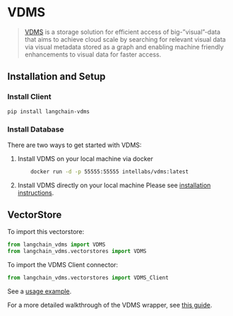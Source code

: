 # VDMS

> [VDMS](https://github.com/IntelLabs/vdms/blob/master/README.md) is a storage solution for efficient access
> of big-”visual”-data that aims to achieve cloud scale by searching for relevant visual data via visual metadata
> stored as a graph and enabling machine friendly enhancements to visual data for faster access.

## Installation and Setup

### Install Client

```bash
pip install langchain-vdms
```

### Install Database

There are two ways to get started with VDMS:


1. Install VDMS on your local machine via docker
    ```bash
        docker run -d -p 55555:55555 intellabs/vdms:latest
    ```

2. Install VDMS directly on your local machine
    Please see [installation instructions](https://github.com/IntelLabs/vdms/blob/master/INSTALL.md).

## VectorStore

To import this vectorstore:

```python
from langchain_vdms import VDMS
from langchain_vdms.vectorstores import VDMS
```

To import the VDMS Client connector:

```python
from langchain_vdms.vectorstores import VDMS_Client
```

See a [usage example](/docs/integrations/vectorstores/vdms).

For a more detailed walkthrough of the VDMS wrapper, see [this guide](/docs/integrations/vectorstores/vdms).

